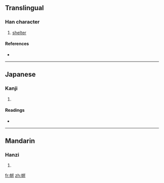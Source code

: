 {{also|帡}}
==Translingual==

===Han character===
{{Han char|rn=50|rad=巾|as=08|sn=11|four=|canj=中月卜十十 (LBYJJ)}}

# [[shelter]]

====References====
* {{Han ref|kx=0332.190|dkj=08938|hdz=10745.070|uh=5E32|ud=24114}}

----

==Japanese==

===Kanji===
{{ja-kanji|grade=|rs=巾08}}

# {{defn|Japanese}}

====Readings====
* {{ja-readings|on=[[へい]] (hei), [[ひよう]] (hiyō), [[びょう]] (byō)|kun=[[おおう]] (oou)}}

----

==Mandarin==

===Hanzi===
{{cmn-hanzi|pin=[[jiān]] ([[jian1]]), [[jiǎn]] ([[jian3]]), [[píng]] ([[ping2]])|wg=chien<sup>1</sup>, chien<sup>3</sup>, p'ing<sup>2</sup>}}

# {{defn|Mandarin}}

[[fr:帲]]
[[zh:帲]]